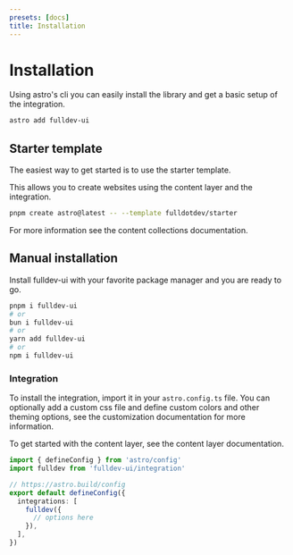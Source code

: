 ```yaml
---
presets: [docs]
title: Installation
---
```



# Installation

Using astro's cli you can easily install the library and get a basic setup of the integration.

```bash
astro add fulldev-ui
```

## Starter template

The easiest way to get started is to use the <Link href="https://github.com/fulldotdev/starter">starter template</Link>.

This allows you to create websites using the content layer and the integration.

```bash
pnpm create astro@latest -- --template fulldotdev/starter
```

For more information see the <Link href="/overview/content-collections/">content collections documentation</Link>.

## Manual installation

Install fulldev-ui with your favorite package manager and you are ready to go.

```bash
pnpm i fulldev-ui
# or
bun i fulldev-ui
# or
yarn add fulldev-ui
# or
npm i fulldev-ui
```

### Integration

To install the integration, import it in your `astro.config.ts` file.
You can optionally add a custom css file and define custom colors and other theming options, see the <Link href="/overview/customization/">customization documentation</Link> for more information.

To get started with the content layer, see the <Link href="/overview/content-layer/#manual-setup">content layer documentation</Link>.

```ts
import { defineConfig } from 'astro/config'
import fulldev from 'fulldev-ui/integration'

// https://astro.build/config
export default defineConfig({
  integrations: [
    fulldev({
      // options here
    }),
  ],
})
```
